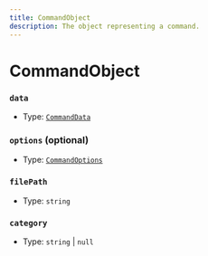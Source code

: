 ```yaml
---
title: CommandObject
description: The object representing a command.
---
```


# CommandObject

### `data`

- Type: [`CommandData`](/docs/typedef/CommandData)

### `options` (optional)

- Type: [`CommandOptions`](/docs/typedef/CommandOptions)

### `filePath`

- Type: `string`

### `category`

- Type: `string` | `null`
